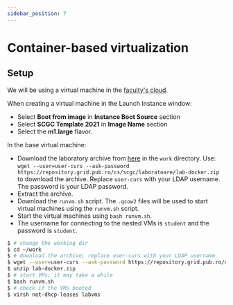 ```yaml
---
sidebar_position: 7
---
```


# Container-based virtualization

## Setup

We will be using a virtual machine in the [faculty's cloud](http://cloud.grid.pub.ro/).

When creating a virtual machine in the Launch Instance window:
  * Select **Boot from image** in **Instance Boot Source** section
  * Select **SCGC Template 2021** in **Image Name** section
  * Select the **m1.large** flavor.

In the base virtual machine:
  * Download the laboratory archive from [here](https://repository.grid.pub.ro/cs/scgc/laboratoare/lab-docker.zip) in the `work` directory.
Use: `wget --user=user-curs --ask-password https://repository.grid.pub.ro/cs/scgc/laboratoare/lab-docker.zip` to download the archive.
Replace `user-curs` with your LDAP username. The password is your LDAP password.
  * Extract the archive.
  * Download the `runvm.sh` script.
The `.qcow2` files will be used to start virtual machines using the `runvm.sh` script.
  * Start the virtual machines using `bash runvm.sh`.
  * The username for connecting to the nested VMs is `student` and the password is `student`.

```bash
$ # change the working dir
$ cd ~/work
$ # download the archive; replace user-curs with your LDAP username
$ wget --user=user-curs --ask-password https://repository.grid.pub.ro/cs/scgc/laboratoare/lab-docker.zip
$ unzip lab-docker.zip
$ # start VMs; it may take a while
$ bash runvm.sh
$ # check if the VMs booted
$ virsh net-dhcp-leases labvms
```


<ContainerBasics/>


<ContainerDocker/>


<ContainerLXC/>


<ContainerLXD/>

